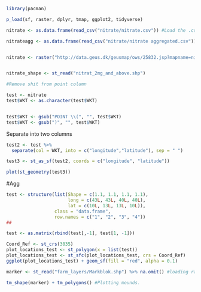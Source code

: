 ```r
library(pacman)

p_load(sf, raster, dplyr, tmap, ggplot2, tidyverse)
```

```r
nitrate <- as.data.frame(read_csv("nitrate/nitrate.csv")) #Load the .csv-file as a dataframe and save it as "cities".

nitrateagg <- as.data.frame(read_csv("nitrate/nitrate aggregated.csv")) #Load the .csv-file as a dataframe and save it as "cities".


nitrate <- raster("http://data.geus.dk/geusmap/ows/25832.jsp?mapname=nitrat_2mg_and_above_aggr&whoami=horsmans1004@gmail.com") #Load the .csv-file as a dataframe and save it as "cities".


nitrate_shape <- st_read("nitrat_2mg_and_above.shp")
```
```r
#Remove shit from point column

test <- nitrate
test$WKT <- as.character(test$WKT)


test$WKT <- gsub("POINT \\(", "", test$WKT)
test$WKT <- gsub(")", "", test$WKT)
```

Separate into two columns
```r
test2 <- test %>% 
  separate(col = WKT, into = c("longitude","latitude"), sep = " ")

```

```r
test3 <- st_as_sf(test2, coords = c("longitude", "latitude"))

```

```r
plot(st_geometry(test3))
```

#Agg

```r
test <- structure(list(Shape = c(1.1, 1.1, 1.1, 1.1), 
                       long = c(43L, 43L, 40L, 40L), 
                       lat = c(10L, 13L, 13L, 10L)), 
                  class = "data.frame", 
                  row.names = c("1", "2", "3", "4"))
##

test <- as.matrix(rbind(test[,-1], test[1, -1]))

Coord_Ref <- st_crs(3035)
plot_locations_test <- st_polygon(x = list(test))
plot_locations_test <- st_sfc(plot_locations_test, crs = Coord_Ref)
ggplot(plot_locations_test) + geom_sf(fill = "red", alpha = 0.1)
```


```r
marker <- st_read("farm_layers/Markblok.shp") %>% na.omit() #loading raster containing burial mounds. 

```
```r
tm_shape(marker) + tm_polygons() #Plotting mounds.

```

